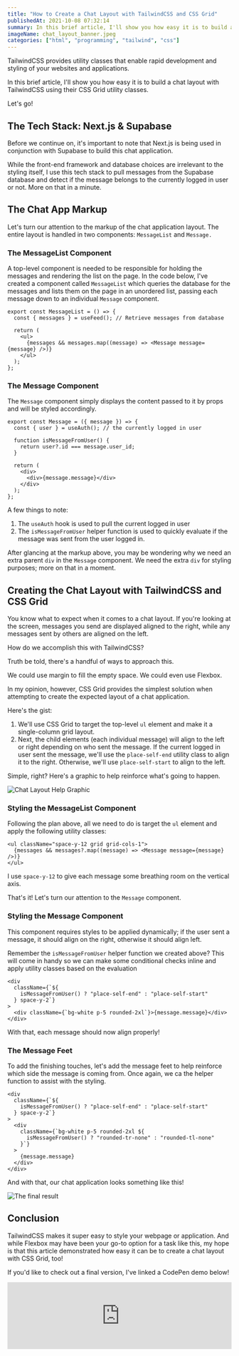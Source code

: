 ```yaml
---
title: "How to Create a Chat Layout with TailwindCSS and CSS Grid"
publishedAt: 2021-10-08 07:32:14
summary: In this brief article, I'll show you how easy it is to build a chat layout with TailwindCSS using their CSS Grid utility classes.
imageName: chat_layout_banner.jpeg
categories: ["html", "programming", "tailwind", "css"]
---
```


TailwindCSS provides utility classes that enable rapid development and styling of your websites and applications.

In this brief article, I'll show you how easy it is to build a chat layout with TailwindCSS using their CSS Grid utility classes.

Let's go!

## The Tech Stack: Next.js & Supabase

Before we continue on, it's important to note that Next.js is being used in conjunction with Supabase to build this chat application.

While the front-end framework and database choices are irrelevant to the styling itself, I use this tech stack to pull messages from the Supabase database and detect if the message belongs to the currently logged in user or not. More on that in a minute.

## The Chat App Markup

Let's turn our attention to the markup of the chat application layout. The entire layout is handled in two components: `MessageList` and `Message.`

### The MessageList Component

A top-level component is needed to be responsible for holding the messages and rendering the list on the page. In the code below, I've created a component called `MessageList` which queries the database for the messages and lists them on the page in an unordered list, passing each message down to an individual `Message` component.

```jsx:MessageList.tsx
export const MessageList = () => {
  const { messages } = useFeed(); // Retrieve messages from database

  return (
    <ul>
      {messages && messages.map((message) => <Message message={message} />)}
    </ul>
  );
};
```

### The Message Component

The `Message` component simply displays the content passed to it by props and will be styled accordingly.

```jsx:Message.tsx
export const Message = ({ message }) => {
  const { user } = useAuth(); // the currently logged in user

  function isMessageFromUser() {
    return user?.id === message.user_id;
  }

  return (
    <div>
      <div>{message.message}</div>
    </div>
  );
};
```

A few things to note:

1. The `useAuth` hook is used to pull the current logged in user
2. The `isMessageFromUser` helper function is used to quickly evaluate if the message was sent from the user logged in.

After glancing at the markup above, you may be wondering why we need an extra parent `div` in the `Message` component. We need the extra `div` for styling purposes; more on that in a moment.

## Creating the Chat Layout with TailwindCSS and CSS Grid

You know what to expect when it comes to a chat layout. If you're looking at the screen, messages you send are displayed aligned to the right, while any messages sent by others are aligned on the left.

How do we accomplish this with TailwindCSS?

Truth be told, there's a handful of ways to approach this.

We could use margin to fill the empty space. We could even use Flexbox.

In my opinion, however, CSS Grid provides the simplest solution when attempting to create the expected layout of a chat application.

Here's the gist:

1. We'll use CSS Grid to target the top-level `ul` element and make it a single-column grid layout.
2. Next, the child elements (each individual message) will align to the left or right depending on who sent the message. If the current logged in user sent the message, we'll use the `place-self-end` utility class to align it to the right. Otherwise, we'll use `place-self-start` to align to the left.

Simple, right? Here's a graphic to help reinforce what's going to happen.

![Chat Layout Help Graphic](https://cdn.hashnode.com/res/hashnode/image/upload/v1633638572414/4mlJ4n2Dk.png)

### Styling the MessageList Component

Following the plan above, all we need to do is target the `ul` element and apply the following utility classes:

```jsx:MessageList.tsx
<ul className="space-y-12 grid grid-cols-1">
  {messages && messages?.map((message) => <Message message={message} />)}
</ul>
```

I use `space-y-12` to give each message some breathing room on the vertical axis.

That's it! Let's turn our attention to the `Message` component.

### Styling the Message Component

This component requires styles to be applied dynamically; if the user sent a message, it should align on the right, otherwise it should align left.

Remember the `isMessageFromUser` helper function we created above? This will come in handy so we can make some conditional checks inline and apply utility classes based on the evaluation

```jsx:Message.tsx
<div
  className={`${
    isMessageFromUser() ? "place-self-end" : "place-self-start"
  } space-y-2`}
>
  <div className={`bg-white p-5 rounded-2xl`}>{message.message}</div>
</div>
```

With that, each message should now align properly!

### The Message Feet

To add the finishing touches, let's add the message feet to help reinforce which side the message is coming from. Once again, we ca the helper function to assist with the styling.

```jsx:Message.tsx
<div
  className={`${
    isMessageFromUser() ? "place-self-end" : "place-self-start"
  } space-y-2`}
>
  <div
    className={`bg-white p-5 rounded-2xl ${
      isMessageFromUser() ? "rounded-tr-none" : "rounded-tl-none"
    }`}
  >
    {message.message}
  </div>
</div>
```

And with that, our chat application looks something like this!

![The final result](https://cdn.hashnode.com/res/hashnode/image/upload/v1633638618984/4_5CtAhQk.png)

## Conclusion

TailwindCSS makes it super easy to style your webpage or application. And while Flexbox may have been your go-to option for a task like this, my hope is that this article demonstrated how easy it can be to create a chat layout with CSS Grid, too!

If you'd like to check out a final version, I've linked a CodePen demo below!

<iframe
  class="h-96 md:h-[500px]"
  width="100%"
  scrolling="no"
  title="Chat Layout with TailwindCSS &amp; CSS Grid"
  src="https://codepen.io/braydoncoyer/embed/preview/xxLKwYw?default-tab=result"
  frameBorder="no"
  loading="lazy"
  allowtransparency="true"
  allowFullScreen={true}
>
  See the Pen{" "}
  <a href="https://codepen.io/braydoncoyer/pen/xxLKwYw">
    Chat Layout with TailwindCSS &amp; CSS Grid
  </a>{" "}
  by Braydon Coyer (<a href="https://codepen.io/braydoncoyer">@braydoncoyer</a>)
  on <a href="https://codepen.io">CodePen</a>.
</iframe>
